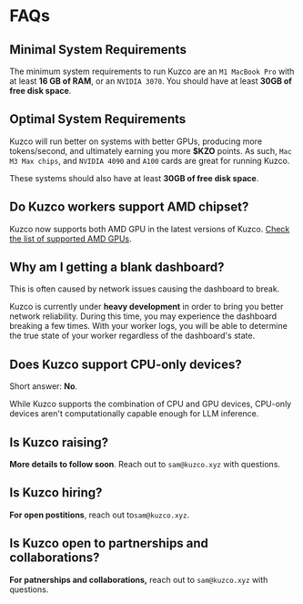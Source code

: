 
# FAQs

## Minimal System Requirements

The minimum system requirements to run Kuzco are an `M1 MacBook Pro` with at least **16 GB of RAM**, or an `NVIDIA 3070`. You should have at least **30GB of free disk space**.

## Optimal System Requirements

Kuzco will run better on systems with better GPUs, producing more tokens/second, and ultimately earning you more **$KZO** points. As such, `Mac M3 Max chips`, and `NVIDIA 4090` and `A100` cards are great for running Kuzco.

These systems should also have at least **30GB of free disk space**.

## Do Kuzco workers support AMD chipset?

Kuzco now supports both AMD GPU in the latest versions of Kuzco. [Check the list of supported AMD GPUs](/support/gpu#supported-amd-gpus).

## Why am I getting a blank dashboard?

This is often caused by network issues causing the dashboard to break.

Kuzco is currently under **heavy development** in order to bring you better network reliability. During this time, you may experience the dashboard breaking a few times. With your worker logs, you will be able to determine the true state of your worker regardless of the dashboard's state.

## Does Kuzco support CPU-only devices?

Short answer: **No**.

While Kuzco supports the combination of CPU and GPU devices, CPU-only devices aren\'t computationally capable enough for LLM inference.

## Is Kuzco raising?

**More details to follow soon**. Reach out to `sam@kuzco.xyz` with questions.

## Is Kuzco hiring?

**For open postitions**, reach out to`sam@kuzco.xyz`.

## Is Kuzco open to partnerships and collaborations?

**For patnerships and collaborations,** reach out to `sam@kuzco.xyz` with questions.


